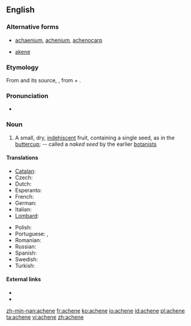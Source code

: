 ==English==
{{wikipedia}}

===Alternative forms===
* [[achaenium]], [[achenium]], [[achenocarp]]
* {{qualifier|alternative spelling}} [[akene]]

===Etymology===
From {{etyl|fr}} {{term|akène}} and its source, {{etyl|la}} {{term|achena}}, from {{etyl|grc}} {{term|ἀ-||a-|sc=polytonic|}} + {{term|χαίνω|sc=polytonic|tr=chainō||to gape}}.

===Pronunciation===
* {{a|UK}} {{IPA|/əˈkiːn/}}

===Noun===
{{en-noun}}

# {{botany}} A small, dry, [[indehiscent]] fruit, containing a single seed, as in the [[buttercup]]; -- called a ''naked seed'' by the earlier [[botanists]]

====Translations====
{{trans-top|small dry fruit}}
* [[Catalan]]: {{t-|ca|aqueni|m}}
* Czech: {{t-|cs|nažka|f}}
* Dutch: {{t-|nl|dopvrucht}}
* Esperanto: {{t-|eo|akeno}}
* French: {{t+|fr|akène|m}}
* German: {{t+|de|Achäne|f}}
* Italian: {{t-|it|achenio|m}}
* [[Lombard]]: {{tø|lmo|achénio|m}}
{{trans-mid}}
* Polish: {{t-|pl|niełupka|f}}
* Portuguese: {{t+|pt|aquênio|m}},  {{t+|pt|aquénio|m}}
* Romanian: {{t+|ro|achenă|f}}
* Russian: {{t+|ru|семянка|f|sc=Cyrl|tr=semjánka}}
* Spanish: {{t+|es|aquenio|m}}
* Swedish: {{t-|sv|nötfrukt|c}}
* Turkish: {{t+|tr|aken}}
{{trans-bottom}}

====External links====
* {{R:Century 1911}}
* {{R:OneLook}}

[[zh-min-nan:achene]]
[[fr:achene]]
[[ko:achene]]
[[io:achene]]
[[id:achene]]
[[pl:achene]]
[[ta:achene]]
[[vi:achene]]
[[zh:achene]]